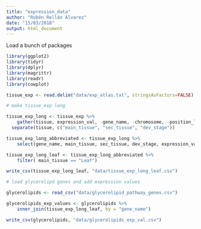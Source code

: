 ```yaml
---
title: "expression_data"
author: "Rubén Rellán Álvarez"
date: "15/03/2018"
output: html_document
---
```


Load a bunch of packages

```r
library(ggplot2)
library(tidyr)
library(dplyr)
library(magrittr)
library(readr)
library(cowplot)
```


```r
tissue_exp <- read.delim("data/exp_atlas.txt", stringsAsFactors=FALSE) 

# make tissue_exp long

tissue_exp_long <- tissue_exp %>%
	gather(tissue, expression_val, -gene_name, -chromosome, -position_left, -position_right) %>%
  separate(tissue, c("main_tissue", "sec_tissue", "dev_stage"))

tissue_exp_long_abbreviated <- tissue_exp_long %>%
	select(gene_name, main_tissue, sec_tissue, dev_stage, expression_val)

tissue_exp_long_leaf <- tissue_exp_long_abbreviated %>%
	filter( main_tissue == "Leaf")

write_csv(tissue_exp_long_leaf, "data/tissue_exp_long_leaf.csv")

# load glycerolipd genes and add expression values

glycerolipids <- read_csv("data/glycerolipid_pathway_genes.csv")

glycerolipids_exp_values <- glycerolipids %>%
	inner_join(tissue_exp_long_leaf, by = "gene_name")

write_csv(glycerolipids, "data/glycerolipids_exp_val.csv")	

```

